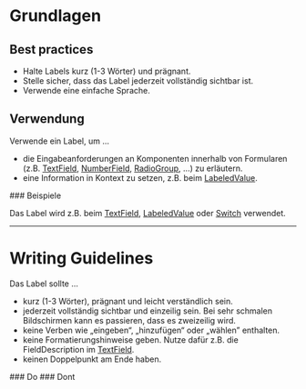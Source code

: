 # Grundlagen

## Best practices

- Halte Labels kurz (1-3 Wörter) und prägnant.
- Stelle sicher, dass das Label jederzeit vollständig sichtbar ist.
- Verwende eine einfache Sprache.

## Verwendung

Verwende ein Label, um ...

- die Eingabeanforderungen an Komponenten innerhalb von Formularen (z.B.
  [TextField](/03-components/form-controls/text-field),
  [NumberField](/03-components/form-controls/number-field),
  [RadioGroup](/03-components/form-controls/radio-group), ...) zu erläutern.
- eine Information in Kontext zu setzen, z.B. beim
  [LabeledValue](/03-components/content/labeled-value).

<Info example="usage">
  ### Beispiele

Das Label wird z.B. beim [TextField](/03-components/form-controls/text-field),
[LabeledValue](/03-components/content/labeled-value) oder
[Switch](/03-components/content/switch) verwendet.

</Info>

---

# Writing Guidelines

Das Label sollte ...

- kurz (1-3 Wörter), prägnant und leicht verständlich sein.
- jederzeit vollständig sichtbar und einzeilig sein. Bei sehr schmalen
  Bildschirmen kann es passieren, dass es zweizeilig wird.
- keine Verben wie „eingeben“, „hinzufügen“ oder „wählen” enthalten.
- keine Formatierungshinweise geben. Nutze dafür z.B. die FieldDescription im
  [TextField](/03-components/form-controls/text-field).
- keinen Doppelpunkt am Ende haben.

<DoAndDont>
  <Do example="do">
    ### Do

  </Do>
  <Dont example="dont">
    ### Dont

  </Dont>
</DoAndDont>
